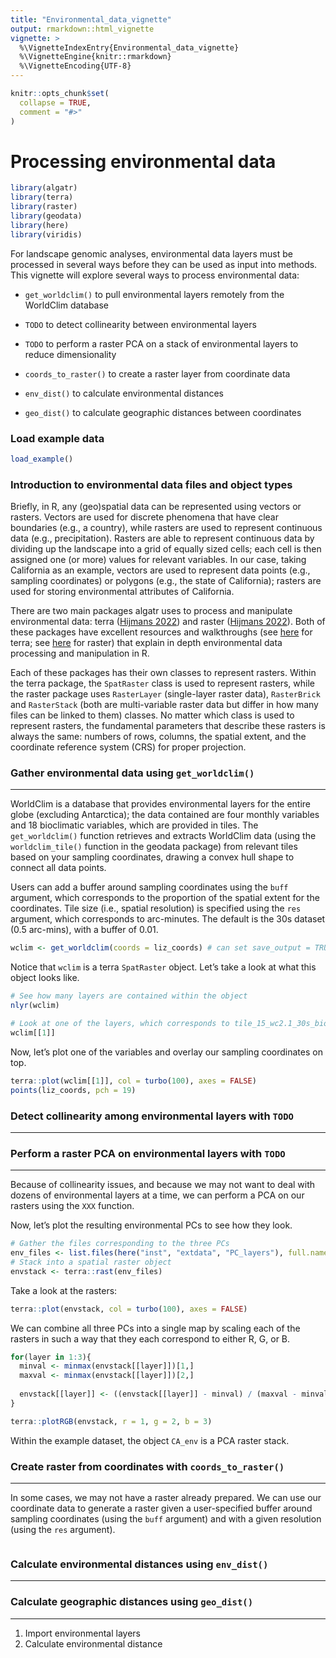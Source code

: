 ```yaml
---
title: "Environmental_data_vignette"
output: rmarkdown::html_vignette
vignette: >
  %\VignetteIndexEntry{Environmental_data_vignette}
  %\VignetteEngine{knitr::rmarkdown}
  %\VignetteEncoding{UTF-8}
---
```


```r
knitr::opts_chunk$set(
  collapse = TRUE,
  comment = "#>"
)
```

# Processing environmental data

```r
library(algatr)
library(terra)
library(raster)
library(geodata)
library(here)
library(viridis)
```

For landscape genomic analyses, environmental data layers must be processed in several ways before they can be used as input into methods. This vignette will explore several ways to process environmental data:

-   `get_worldclim()` to pull environmental layers remotely from the WorldClim database

-   `TODO` to detect collinearity between environmental layers

-   `TODO` to perform a raster PCA on a stack of environmental layers to reduce dimensionality

-   `coords_to_raster()` to create a raster layer from coordinate data

-   `env_dist()` to calculate environmental distances

-   `geo_dist()` to calculate geographic distances between coordinates

### Load example data

```r
load_example()
```

### Introduction to environmental data files and object types

Briefly, in R, any (geo)spatial data can be represented using vectors or rasters. Vectors are used for discrete phenomena that have clear boundaries (e.g., a country), while rasters are used to represent continuous data (e.g., precipitation). Rasters are able to represent continuous data by dividing up the landscape into a grid of equally sized cells; each cell is then assigned one (or more) values for relevant variables. In our case, taking California as an example, vectors are used to represent data points (e.g., sampling coordinates) or polygons (e.g., the state of California); rasters are used for storing environmental attributes of California.

There are two main packages algatr uses to process and manipulate environmental data: terra ([Hijmans 2022](https://cran.r-project.org/web/packages/terra/index.html)) and raster ([Hijmans 2022](https://cran.r-project.org/web/packages/raster/index.html)). Both of these packages have excellent resources and walkthroughs (see [here](https://rspatial.org/terra/) for terra; see [here](https://rspatial.org/raster/pkg/index.html) for raster) that explain in depth environmental data processing and manipulation in R.

Each of these packages has their own classes to represent rasters. Within the terra package, the `SpatRaster` class is used to represent rasters, while the raster package uses `RasterLayer` (single-layer raster data), `RasterBrick` and `RasterStack` (both are multi-variable raster data but differ in how many files can be linked to them) classes. No matter which class is used to represent rasters, the fundamental parameters that describe these rasters is always the same: numbers of rows, columns, the spatial extent, and the coordinate reference system (CRS) for proper projection.


### Gather environmental data using `get_worldclim()`

------------------------------------------------------------------------

WorldClim is a database that provides environmental layers for the entire globe (excluding Antarctica); the data contained are four monthly variables and 18 bioclimatic variables, which are provided in tiles. The `get_worldclim()` function retrieves and extracts WorldClim data (using the `worldclim_tile()` function in the geodata package) from relevant tiles based on your sampling coordinates, drawing a convex hull shape to connect all data points.

Users can add a buffer around sampling coordinates using the `buff` argument, which corresponds to the proportion of the spatial extent for the coordinates. Tile size (i.e., spatial resolution) is specified using the `res` argument, which corresponds to arc-minutes. The default is the 30s dataset (0.5 arc-mins), with a buffer of 0.01.

```r
wclim <- get_worldclim(coords = liz_coords) # can set save_output = TRUE if you want a directory with files made
```

Notice that `wclim` is a terra `SpatRaster` object. Let's take a look at what this object looks like.

```r
# See how many layers are contained within the object
nlyr(wclim)

# Look at one of the layers, which corresponds to tile_15_wc2.1_30s_bio_1
wclim[[1]]
```

Now, let's plot one of the variables and overlay our sampling coordinates on top.

```r
terra::plot(wclim[[1]], col = turbo(100), axes = FALSE)
points(liz_coords, pch = 19)
```


### Detect collinearity among environmental layers with `TODO`

------------------------------------------------------------------------

### Perform a raster PCA on environmental layers with `TODO`

------------------------------------------------------------------------

Because of collinearity issues, and because we may not want to deal with dozens of environmental layers at a time, we can perform a PCA on our rasters using the `XXX` function.

Now, let's plot the resulting environmental PCs to see how they look.

```r
# Gather the files corresponding to the three PCs
env_files <- list.files(here("inst", "extdata", "PC_layers"), full.names = TRUE)
# Stack into a spatial raster object
envstack <- terra::rast(env_files)
```

Take a look at the rasters:

```r
terra::plot(envstack, col = turbo(100), axes = FALSE)
```

We can combine all three PCs into a single map by scaling each of the rasters in such a way that they each correspond to either R, G, or B.

```r
for(layer in 1:3){
  minval <- minmax(envstack[[layer]])[1,]
  maxval <- minmax(envstack[[layer]])[2,]
  
  envstack[[layer]] <- ((envstack[[layer]] - minval) / (maxval - minval))*255
}

terra::plotRGB(envstack, r = 1, g = 2, b = 3)
```

Within the example dataset, the object `CA_env` is a PCA raster stack.


### Create raster from coordinates with `coords_to_raster()`

------------------------------------------------------------------------

In some cases, we may not have a raster already prepared. We can use our coordinate data to generate a raster given a user-specified buffer around sampling coordinates (using the `buff` argument) and with a given resolution (using the `res` argument).

```r

```

### Calculate environmental distances using `env_dist()`

------------------------------------------------------------------------

### Calculate geographic distances using `geo_dist()`

------------------------------------------------------------------------
(1) Import environmental layers
(2) Calculate environmental distance



